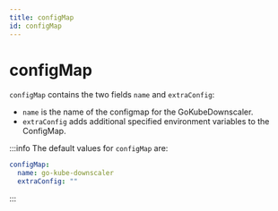 ```yaml
---
title: configMap
id: configMap
---
```


# configMap

`configMap` contains the two fields `name` and `extraConfig`:

- `name` is the name of the configmap for the GoKubeDownscaler.
- `extraConfig` adds additional specified environment variables to the ConfigMap.

:::info
The default values for `configMap` are:

```yaml
configMap:
  name: go-kube-downscaler
  extraConfig: ""
```

:::
